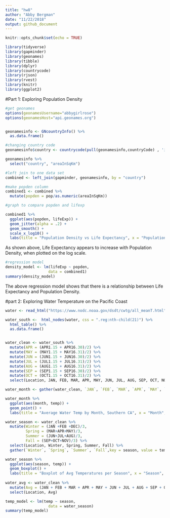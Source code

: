 ```yaml
---
title: "hw8"
author: "Abby Bergman"
date: "11/22/2018"
output: github_document
---
```


```r
knitr::opts_chunk$set(echo = TRUE)
```

```r
library(tidyverse)
library(gapminder)
library(geonames)
library(tibble)
library(dplyr)
library(countrycode)
library(rjson)
library(rvest)
library(knitr)
library(ggplot2)
```

#Part 1: Exploring Population Density

```r
#get geonames
options(geonamesUsername="abbygirlrose")
options(geonamesHost="api.geonames.org")


geonamesinfo <- GNcountryInfo() %>%
  as.data.frame()


```


```r
#changing country code
geonamesinfo$country <- countrycode(pull(geonamesinfo,countryCode) , 'iso2c', 'country.name')

geonamesinfo %>%
  select("country", "areaInSqKm") 

#left join to one data set
combined <- left_join(gapminder, geonamesinfo, by = "country")

#make popden column
combined1 <- combined %>%
  mutate(popden = pop/as.numeric(areaInSqKm))
```

```r
#graph to compare popden and lifexp

combined1 %>%
  ggplot(aes(popden, lifeExp)) +
  geom_jitter(alpha = .2) +
  geom_smooth() +
  scale_x_log10() +
  labs(title = "Population Density vs Life Expectancy", x = "Population Density", y = "Life Expectancy")
```
As shown above, Life Expectancy appears to increase with Population Density, when plotted on the log scale. 

```r
#regression model
density_model <- lm(lifeExp ~ popden, 
                   data = combined1)
summary(density_model)
```
The above regression model shows that there is a relationship between Life Expectancy and Population Density. 


#part 2: Exploring Water Temperature on the Pacific Coast

```r
water <- read_html("https://www.nodc.noaa.gov/dsdt/cwtg/all_meanT.html")

water_south <-  html_nodes(water, css = ".reg:nth-child(21)") %>%
  html_table() %>%
  as.data.frame()


water_clean <- water_south %>%
  mutate(APR = (APR1.15 + APR16.30)/2) %>%
  mutate(MAY = (MAY1.15 + MAY16.31)/2) %>%
  mutate(JUN = (JUN1.15 + JUN16.30)/2) %>%
  mutate(JUL = (JUL1.15 + JUL16.31)/2) %>%
  mutate(AUG = (AUG1.15 + AUG16.31)/2) %>%
  mutate(SEP = (SEP1.15 + SEP16.30)/2) %>%
  mutate(OCT = (OCT1.15 + OCT16.31)/2) %>%
  select(Location, JAN, FEB, MAR, APR, MAY, JUN, JUL, AUG, SEP, OCT, NOV, DEC)

water_month <- gather(water_clean, `JAN`, `FEB`, `MAR`, `APR`, `MAY`, `JUN`, `JUL`, `AUG`, `SEP`, `OCT`, `NOV`, `DEC` ,key = month, value = temp) 

water_month %>%
  ggplot(aes(month, temp)) +
  geom_point() + 
  labs(title = "Average Water Temp by Month, Southern CA", x = "Month", y = "Average Water Temp")
```

```r
water_season <- water_clean %>%
  mutate(Winter = (JAN +FEB +DEC)/3, 
         Spring = (MAR+APR+MAY)/3, 
         Summer = (JUN+JUL+AUG)/3, 
         Fall = (SEP+OCT+NOV)/3) %>%
  select(Location, Winter, Spring, Summer, Fall) %>%
  gather(`Winter`, `Spring`, `Summer`, `Fall`,key = season, value = temp)

water_season %>%
  ggplot(aes(season, temp)) +
  geom_boxplot() + 
  labs(title = "Boxplot of Avg Temperatures per Season", x = "Season", y = "Temperature")
  
water_avg <- water_clean %>%
  mutate(Avg = (JAN + FEB + MAR + APR + MAY + JUN + JUL + AUG + SEP + OCT + NOV + DEC)/12) %>%
  select(Location, Avg)
```

```r
temp_model <- lm(temp ~ season, 
                   data = water_season)
summary(temp_model)
```

